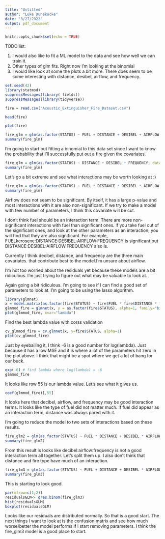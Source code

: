 ---
title: "Untitled"
author: "Luke Dunekacke"
date: "3/27/2022"
output: pdf_document
---

```{r setup, include=FALSE}
knitr::opts_chunk$set(echo = TRUE)
```


TODO list:

1. I would also like to fit a ML model to the data and see how well we can train it.
2. Other types of glm fits. Right now I'm looking at the binomial 
3. I would like look at some the plots a bit more. There does seem to be some interesting with distance, desibel, airflow, and frequency.


```{r}
set.seed(42)
library(statmod)
suppressMessages(library( fields))
suppressMessages(library(tidyverse))
```

```{r}
fire = read.csv("Acoustic_Extinguisher_Fire_Dataset.csv")
```


```{r}
head(fire)
```

```{R}
plot(fire)
```

```{r}
fire_glm = glm(as.factor(STATUS) ~ FUEL + DISTANCE + DESIBEL + AIRFLOW + FREQUENCY, data=fire, family = binomial(link="logit"))
summary(fire_glm)
```

I'm going to start out fitting a binomial to this data set since I want to know the probability that I'll successfully put out a fire given the covariates.

```{r}
fire_glm = glm(as.factor(STATUS) ~ DISTANCE + DESIBEL + FREQUENCY, data=fire, family = binomial(link="logit"))
summary(fire_glm)
```



Let's go a bit extreme and see what interactions may be worth looking at :)
```{r}
fire_glm = glm(as.factor(STATUS) ~ FUEL * DISTANCE * DESIBEL * AIRFLOW * FREQUENCY, data=fire, family = binomial(link="logit"))
summary(fire_glm)
```

Airflow does not seam to be significant. By itself, it has a large p-value and most interactions with it are also non-significant. If we try to make a model with few number of parameters, I think this covariate will be cut.

I don't think fuel should be an interaction term. There are more non-significant interactions with fuel than significant ones. If you take fuel out of the significant ones, and look at the other parameters as an interaction, you will find that they are also significant. For example, FUELkerosene:DISTANCE:DESIBEL:AIRFLOW:FREQUENCY is significant but DISTANCE:DESIBEL:AIRFLOW:FREQUENCY also is. 

Currently I think decibel, distance, and frequency are the three main covariates. that contribute best to the model.I'm unsure about airflow. 

I'm not too worried about the residuals yet because these models are a bit ridiculous. I'm just trying to figure out what may be valuable to look at. 





Again going a bit ridiculous. I'm going to see if I can find a good set of parameters to look at. I'm going to be using the lasso algorithm. 

```{r}
library(glmnet)
x = model.matrix(as.factor(fire$STATUS) ~ fire$FUEL * fire$DISTANCE * fire$DESIBEL * fire$AIRFLOW * fire$FREQUENCY)
glmmod_fire = glmnet(x, y = as.factor(fire$STATUS), alpha=1, family="binomial")
plot(glmmod_fire, xvar="lambda")
```


Find the best lambda value with corss validation
```{r}
cv_glmmod_fire = cv.glmnet(x, y=fire$STATUS, alpha=1)
plot(cv_glmmod_fire)
```

Just by eyeballing it, I think -6 is a good number for log(lambda). Just because it has a low MSE and it is where a lot of the parameters hit zero in the plot above. I think that might be a spot where we get a lot of bang for our buck.



```{r}
exp(-6) # find lambda where log(lambda) = -6
glmmod_fire
```

It looks like row 55 is our lambda value. Let's see what it gives us. 

```{r}
coef(glmmod_fire)[,55]
```

It looks here that decibel, airflow, and frequency may be good interaction terms. It looks like the type of fuel did not matter much. If fuel did appear as an interaction term, distance was always pared with it. 

I'm going to reduce the model to two sets of interactions based on these results.

```{r}
fire_glm2 = glm(as.factor(STATUS) ~ FUEL * DISTANCE + DESIBEL * AIRFLOW * FREQUENCY, data=fire, family = binomial(link="logit"))
summary(fire_glm2)
```


From this result is looks like decibel:airflow:frequency is not a good interaction term all together. Let's split them up. I also don't think that distance and fire type have much of an interaction. 


```{r}
fire_glm3 = glm(as.factor(STATUS) ~ FUEL + DISTANCE + DESIBEL * AIRFLOW + DESIBEL * FREQUENCY, data=fire, family = binomial(link="logit"))
summary(fire_glm3)
```

This is starting to look good. 

```{r}
par(mfrow=c(1,2))
residualsGLM<- qres.binom(fire_glm3)
hist(residualsGLM)
boxplot(residualsGLM)
```
Looks like our residuals are distributed normally. So that is a good start. The next things I want to look at is the confusion matrix and see how much worse/better the model performs if I start removing parameters. I think the fire_glm3 model is a good place to start.  







